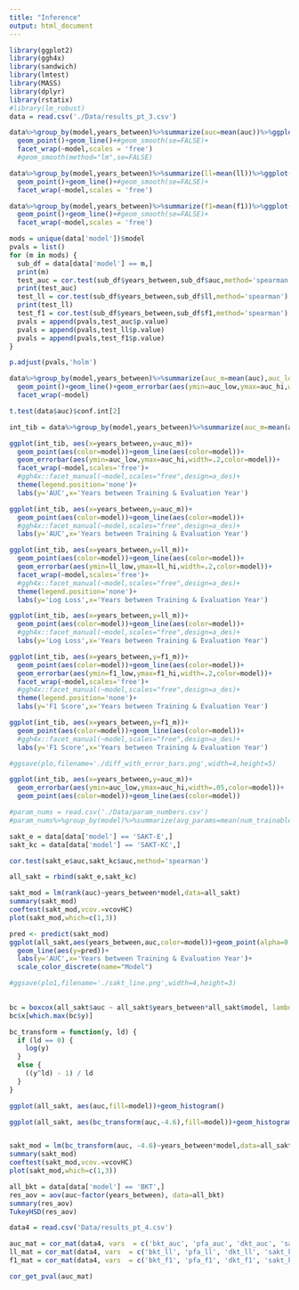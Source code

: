 ```yaml
---
title: "Inference"
output: html_document
---
```


```r
library(ggplot2)
library(ggh4x)
library(sandwich)
library(lmtest)
library(MASS)
library(dplyr)
library(rstatix)
#library(lm_robust)
data = read.csv('./Data/results_pt_3.csv')
```

```r
data%>%group_by(model,years_between)%>%summarize(auc=mean(auc))%>%ggplot(aes(years_between,auc))+#,color=model))
  geom_point()+geom_line()+#geom_smooth(se=FALSE)+
  facet_wrap(~model,scales = 'free')
  #geom_smooth(method="lm",se=FALSE)

data%>%group_by(model,years_between)%>%summarize(ll=mean(ll))%>%ggplot(aes(years_between,ll))+#,color=model))
  geom_point()+geom_line()+#geom_smooth(se=FALSE)+
  facet_wrap(~model,scales = 'free')

data%>%group_by(model,years_between)%>%summarize(f1=mean(f1))%>%ggplot(aes(years_between,f1))+#,color=model))
  geom_point()+geom_line()+#geom_smooth(se=FALSE)+
  facet_wrap(~model,scales = 'free')
```

```r
mods = unique(data['model'])$model
pvals = list()
for (m in mods) {
  sub_df = data[data['model'] == m,]
  print(m)
  test_auc = cor.test(sub_df$years_between,sub_df$auc,method='spearman')
  print(test_auc)
  test_ll = cor.test(sub_df$years_between,sub_df$ll,method='spearman')
  print(test_ll)
  test_f1 = cor.test(sub_df$years_between,sub_df$f1,method='spearman')
  pvals = append(pvals,test_auc$p.value)
  pvals = append(pvals,test_ll$p.value)
  pvals = append(pvals,test_f1$p.value)
}
```

```r
p.adjust(pvals,'holm')
```

```r
data%>%group_by(model,years_between)%>%summarize(auc_m=mean(auc),auc_low=t.test(auc)$conf.int[1], auc_hi=t.test(auc)$conf.int[2])%>%ggplot(aes(years_between,auc_m))+#,color=model))
  geom_point()+geom_line()+geom_errorbar(aes(ymin=auc_low,ymax=auc_hi,width=.2))+#geom_smooth(se=FALSE)+
  facet_wrap(~model)

t.test(data$auc)$conf.int[2]

int_tib = data%>%group_by(model,years_between)%>%summarize(auc_m=mean(auc),auc_low=t.test(auc)$conf.int[1], auc_hi=t.test(auc)$conf.int[2],ll_m=mean(ll),ll_low=t.test(ll)$conf.int[1],ll_hi=t.test(ll)$conf.int[2],f1_m=mean(f1),f1_low=t.test(f1)$conf.int[1],f1_hi=t.test(f1)$conf.int[2])
```

```r
ggplot(int_tib, aes(x=years_between,y=auc_m))+
  geom_point(aes(color=model))+geom_line(aes(color=model))+
  geom_errorbar(aes(ymin=auc_low,ymax=auc_hi,width=.2,color=model))+
  facet_wrap(~model,scales='free')+
  #ggh4x::facet_manual(~model,scales="free",design=a_des)+
  theme(legend.position='none')+
  labs(y='AUC',x='Years between Training & Evaluation Year')

ggplot(int_tib, aes(x=years_between,y=auc_m))+
  geom_point(aes(color=model))+geom_line(aes(color=model))+
  #ggh4x::facet_manual(~model,scales="free",design=a_des)+
  labs(y='AUC',x='Years between Training & Evaluation Year')

ggplot(int_tib, aes(x=years_between,y=ll_m))+
  geom_point(aes(color=model))+geom_line(aes(color=model))+
  geom_errorbar(aes(ymin=ll_low,ymax=ll_hi,width=.2,color=model))+
  facet_wrap(~model,scales='free')+
  #ggh4x::facet_manual(~model,scales="free",design=a_des)+
  theme(legend.position='none')+
  labs(y='Log Loss',x='Years between Training & Evaluation Year')

ggplot(int_tib, aes(x=years_between,y=ll_m))+
  geom_point(aes(color=model))+geom_line(aes(color=model))+
  #ggh4x::facet_manual(~model,scales="free",design=a_des)+
  labs(y='Log Loss',x='Years between Training & Evaluation Year')

ggplot(int_tib, aes(x=years_between,y=f1_m))+
  geom_point(aes(color=model))+geom_line(aes(color=model))+
  geom_errorbar(aes(ymin=f1_low,ymax=f1_hi,width=.2,color=model))+
  facet_wrap(~model,scales='free')+
  #ggh4x::facet_manual(~model,scales="free",design=a_des)+
  theme(legend.position='none')+
  labs(y='F1 Score',x='Years between Training & Evaluation Year')

ggplot(int_tib, aes(x=years_between,y=f1_m))+
  geom_point(aes(color=model))+geom_line(aes(color=model))+
  #ggh4x::facet_manual(~model,scales="free",design=a_des)+
  labs(y='F1 Score',x='Years between Training & Evaluation Year')

#ggsave(plo,filename='./diff_with_error_bars.png',width=4,height=5)
```

```r
ggplot(int_tib, aes(x=years_between,y=auc_m))+
  geom_errorbar(aes(ymin=auc_low,ymax=auc_hi,width=.05,color=model))+
  geom_point(aes(color=model))+geom_line(aes(color=model))
```

```r
#param_nums = read.csv('./Data/param_numbers.csv')
#param_nums%>%group_by(model)%>%summarize(avg_params=mean(num_trainable_params))
```

```r
sakt_e = data[data['model'] == 'SAKT-E',]
sakt_kc = data[data['model'] == 'SAKT-KC',]

cor.test(sakt_e$auc,sakt_kc$auc,method='spearman')

all_sakt = rbind(sakt_e,sakt_kc)

sakt_mod = lm(rank(auc)~years_between*model,data=all_sakt)
summary(sakt_mod)
coeftest(sakt_mod,vcov.=vcovHC)
plot(sakt_mod,which=c(1,3))

pred <- predict(sakt_mod)
ggplot(all_sakt,aes(years_between,auc,color=model))+geom_point(alpha=0.2)+
  geom_line(aes(y=pred))+
  labs(y='AUC',x='Years between Training & Evaluation Year')+
  scale_color_discrete(name="Model")

#ggsave(plo1,filename='./sakt_line.png',width=4,height=3)
  
```

```r
bc = boxcox(all_sakt$auc ~ all_sakt$years_between*all_sakt$model, lambda = seq(-10,0,1/20))
bc$x[which.max(bc$y)]
```

```r
bc_transform = function(y, ld) {
  if (ld == 0) {
    log(y)
  }
  else {
    ((y^ld) - 1) / ld
  }
}

ggplot(all_sakt, aes(auc,fill=model))+geom_histogram()

ggplot(all_sakt, aes(bc_transform(auc,-4.6),fill=model))+geom_histogram()


sakt_mod = lm(bc_transform(auc, -4.6)~years_between*model,data=all_sakt)
summary(sakt_mod)
coeftest(sakt_mod,vcov.=vcovHC)
plot(sakt_mod,which=c(1,3))

```

```r
all_bkt = data[data['model'] == 'BKT',]
res_aov = aov(auc~factor(years_between), data=all_bkt)
summary(res_aov)
TukeyHSD(res_aov)
```

```r
data4 = read.csv('Data/results_pt_4.csv')

auc_mat = cor_mat(data4, vars  = c('bkt_auc', 'pfa_auc', 'dkt_auc', 'sakt_kc_auc', 'sakt_e_auc', 'y_btwn'), method = 'spearman')
ll_mat = cor_mat(data4, vars  = c('bkt_ll', 'pfa_ll', 'dkt_ll', 'sakt_kc_ll', 'sakt_e_ll', 'y_btwn'), method = 'spearman')
f1_mat = cor_mat(data4, vars  = c('bkt_f1', 'pfa_f1', 'dkt_f1', 'sakt_kc_f1', 'sakt_e_f1', 'y_btwn'), method = 'spearman')
```

```r
cor_get_pval(auc_mat)
```

